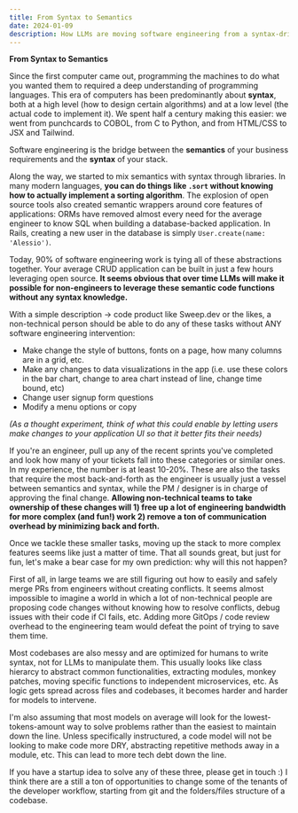 ```yaml
---
title: From Syntax to Semantics
date: 2024-01-09
description: How LLMs are moving software engineering from a syntax-driven world to a semantics-driven one.
---
```


**From Syntax to Semantics**

Since the first computer came out, programming the machines to do what you wanted them to required a deep understanding of programming languages. This era of computers has been predominantly about **syntax**, both at a high level (how to design certain algorithms) and at a low level (the actual code to implement it). We spent half a century making this easier: we went from punchcards to COBOL, from C to Python, and from HTML/CSS to JSX and Tailwind.

Software engineering is the bridge between the **semantics** of your business requirements and the **syntax** of your stack. 

Along the way, we started to mix semantics with syntax through libraries. In many modern languages, **you can do things like `.sort` without knowing how to actually implement a sorting algorithm**. The explosion of open source tools also created semantic wrappers around core features of applications: ORMs have removed almost every need for the average engineer to know SQL when building a database-backed application. In Rails, creating a new user in the database is simply `User.create(name: 'Alessio')`.  

Today, 90% of software engineering work is tying all of these abstractions
together. Your average CRUD application can be built in just a few hours
leveraging open source. **It seems
obvious that over time LLMs will make it possible for non-engineers to leverage
these semantic code functions without any syntax knowledge.**

With a simple description -> code product like Sweep.dev or the likes, a non-technical person should be able to do any of these tasks without ANY software engineering intervention:
- Make change the style of buttons, fonts on a page, how many columns are in a grid, etc.
- Make any changes to data visualizations in the app (i.e. use these colors in the bar chart, change to area chart instead of line, change time bound, etc)
- Change user signup form questions
- Modify a menu options or copy

*(As a thought experiment, think of what this could enable by letting users make changes to your application UI so that it better fits their needs)*

If you're an engineer, pull up any of the recent sprints you've completed and look how many of your tickets fall into these categories or similar ones. In my experience, the number is at least 10-20%. These are also the tasks that require the most back-and-forth as the engineer is usually just a vessel between semantics and syntax, while the PM / designer is in charge of approving the final change. **Allowing non-technical teams to take ownership of these changes will 1) free up a lot of engineering bandwidth for more complex (and fun!) work 2) remove a ton of communication overhead by minimizing back and forth.** 

Once we tackle these smaller tasks, moving up the stack to more complex features seems like just a matter of time. That all sounds great, but just for fun, let's make a bear case for my own prediction: why will this not happen?

First of all, in large teams we are still figuring out how to easily and safely merge PRs from engineers without creating conflicts. It seems almost impossible to imagine a world in which a lot of non-technical people are proposing code changes without knowing how to resolve conflicts, debug issues with their code if CI fails, etc. Adding more GitOps / code review overhead to the engineering team would defeat the point of trying to save them time.

Most codebases are also messy and are optimized for humans to write syntax, not for LLMs to manipulate them. This usually looks like class hierarcy to abstract common functionalities, extracting modules, monkey patches, moving specific functions to independent microservices, etc. As logic gets spread across files and codebases, it becomes harder and harder for models to intervene. 

I'm also assuming that most models on average will look for the lowest-tokens-amount way to solve problems rather than the easiest to maintain down the line. Unless specifically instructured, a code model will not be looking to make code more DRY, abstracting repetitive methods away in a module, etc. This can lead to more tech debt down the line.

If you have a startup idea to solve any of these three, please get in touch :) I think there are a still a ton of opportunities to change some of the tenants of the developer workflow, starting from git and the folders/files structure of a codebase. 








